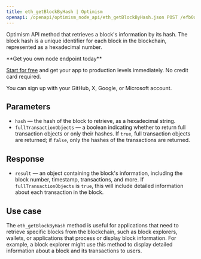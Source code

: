 ---
title: eth_getBlockByHash | Optimism
openapi: /openapi/optimism_node_api/eth_getBlockByHash.json POST /efb0a5eccd2caa5135eb54eba6f7f300
---

Optimism API method that retrieves a block's information by its hash. The block hash is a unique identifier for each block in the blockchain, represented as a hexadecimal number.

<Check>
**Get you own node endpoint today**

[Start for free](https://console.chainstack.com/) and get your app to production levels immediately. No credit card required.

You can sign up with your GitHub, X, Google, or Microsoft account.
</Check>


## Parameters

* `hash` — the hash of the block to retrieve, as a hexadecimal string.
* `fullTransactionObjects` — a boolean indicating whether to return full transaction objects or only their hashes. If `true`, full transaction objects are returned; if `false`, only the hashes of the transactions are returned.

## Response

* `result` — an object containing the block's information, including the block number, timestamp, transactions, and more. If `fullTransactionObjects` is `true`, this will include detailed information about each transaction in the block.

## Use case

The `eth_getBlockByHash` method is useful for applications that need to retrieve specific blocks from the blockchain, such as block explorers, wallets, or applications that process or display block information. For example, a block explorer might use this method to display detailed information about a block and its transactions to users.

